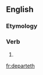 ==English==

===Etymology===
{{suffix|depart|eth|lang=en}}

===Verb===
{{head|en|verb form}}

# {{en-archaic third-person singular of|depart}}

[[fr:departeth]]